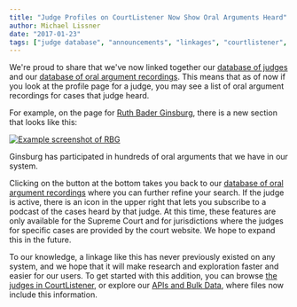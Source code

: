 ```yaml
---
title: "Judge Profiles on CourtListener Now Show Oral Arguments Heard"
author: Michael Lissner
date: "2017-01-23"
tags: ["judge database", "announcements", "linkages", "courtlistener", "oral arguments"]
---
```



We're proud to share that we've now linked together our [database of judges][jdb] and our [database of oral argument recordings][oa]. This means that as of now if you look at the profile page for a judge, you may see a list of oral argument recordings for cases that judge heard.

For example, on the page for [Ruth Bader Ginsburg][rbg], there is a new section that looks like this:

<div className="left-image">
    <a href="https://www.courtlistener.com/person/1213/ruth-bader-ginsburg">
        <img src="/images/rbg-oa.png"
             alt="Example screenshot of RBG"
             className="img-responsive border"/>
    </a>
    <p className="caption">Ginsburg has participated in hundreds of oral arguments that we have in our system.</p> 
</div>
<div className="clearfix"></div>

Clicking on the button at the bottom takes you back to our [database of oral argument recordings][oa] where you can further refine your search. If the judge is active, there is an icon in the upper right that lets you subscribe to a podcast of the cases heard by that judge. At this time, these features are only available for the Supreme Court and for jurisdictions where the judges for specific cases are provided by the court website. We hope to expand this in the future.

To our knowledge, a linkage like this has never previously existed on any system, and we hope that it will make research and exploration faster and easier for our users. To get started with this addition, you can browse [the judges in CourtListener][j], or explore our [APIs and Bulk Data][api], where files now include this information. 

[jdb]: /2016/04/19/judge_database/

[oa]: https://www.courtlistener.com/audio/
[rbg]: https://www.courtlistener.com/person/1213/ruth-bader-ginsburg
[j]: https://www.courtlistener.com/?type=p
[api]: https://www.courtlistener.com/api/
